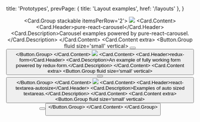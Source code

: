 
  title: 'Prototypes',
  prevPage: { title: 'Layout examples', href: '/layouts' },
}

<Header as='h2' content='Integrations' subheader='Examples of integrations with other libraries' />

<Card.Group stackable itemsPerRow='2'>
  <Card>
    <Image src='/images/prototypes/pure-react-carousel.png' />
    <Card.Content>
      <Card.Header>pure-react-carousel</Card.Header>
      <Card.Description>Carousel examples powered by pure-react-carousel.</Card.Description>
    </Card.Content>
    <Card.Content extra>
      <Button.Group fluid size='small' vertical>
        <Button
          content='Try on CodeSandbox'
          href='https://codesandbox.io/s/43pv7wm6n9'
          icon='codepen'
          target='_blank'
        />
        <Button
          color='black'
          content='Source on Github'
          href='https://github.com/layershifter/semantic-ui-react-with-pure-react-carousel'
          icon='github'
          target='_blank'
        />
      </Button.Group>
    </Card.Content>
  </Card>
  <Card>
    <Image src='/images/prototypes/redux-form.png' />
    <Card.Content>
      <Card.Header>redux-form</Card.Header>
      <Card.Description>An example of fully working form powered by redux-form.</Card.Description>
    </Card.Content>
    <Card.Content extra>
      <Button.Group fluid size='small' vertical>
        <Button
          content='Try on CodeSandbox'
          href='https://codesandbox.io/s/jn0w4mxm5'
          icon='codepen'
          target='_blank'
        />
        <Button
          color='black'
          content='Source on Github'
          href='https://github.com/layershifter/semantic-ui-react-redux-form'
          icon='github'
          target='_blank'
        />
      </Button.Group>
    </Card.Content>
  </Card>
  <Card>
    <Image src='/images/prototypes/react-textarea-autosize.png' />
    <Card.Content>
      <Card.Header>react-textarea-autosize</Card.Header>
      <Card.Description>Examples of auto sized textareas.</Card.Description>
    </Card.Content>
    <Card.Content extra>
      <Button.Group fluid size='small' vertical>
        <Button
          content='Try on CodeSandbox'
          href='https://codesandbox.io/s/1v67906ll4'
          icon='codepen'
          target='_blank'
        />
        <Button
          color='black'
          content='Source on Github'
          href='https://github.com/layershifter/semantic-ui-react-with-textarea-autosize'
          icon='github'
          target='_blank'
        />
      </Button.Group>
    </Card.Content>
  </Card>
</Card.Group>
